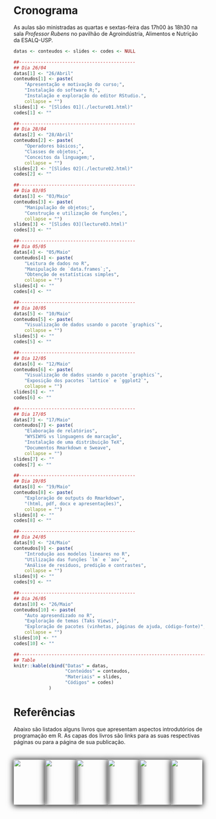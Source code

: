 # Cronograma #

As aulas são ministradas as quartas e sextas-feira das 17h00 às 18h30 na
sala _Professor Rubens_ no pavilhão de Agroindústria, Alimentos e
Nutrição da ESALQ-USP.

```r

datas <- conteudos <- slides <- codes <- NULL

##-------------------------------------------
## Dia 26/04
datas[1] <- "26/Abril"
conteudos[1] <- paste(
    "Apresentação e motivação do curso;",
    "Instalação do software R;",
    "Instalação e exploração do editor RStudio.",
    collapse = "")
slides[1] <- "[Slides 01](./lecture01.html)"
codes[1] <- ""

##-------------------------------------------
## Dia 28/04
datas[2] <- "28/Abril"
conteudos[2] <- paste(
    "Operadores básicos;",
    "Classes de objetos;",
    "Conceitos da linguagem;",
    collapse = "")
slides[2] <- "[Slides 02](./lecture02.html)"
codes[2] <- ""

##-------------------------------------------
## Dia 03/05
datas[3] <- "03/Maio"
conteudos[3] <- paste(
    "Manipulação de objetos;",
    "Construção e utilização de funções;",
    collapse = "")
slides[3] <- "[Slides 03](lecture03.html)"
codes[3] <- ""

##-------------------------------------------
## Dia 05/05
datas[4] <- "05/Maio"
conteudos[4] <- paste(
    "Leitura de dados no R",
    "Manipulação de `data.frames`;",
    "Obtenção de estatísticas simples",
    collapse = "")
slides[4] <- ""
codes[4] <- ""

##-------------------------------------------
## Dia 10/05
datas[5] <- "10/Maio"
conteudos[5] <- paste(
    "Visualização de dados usando o pacote `graphics`",
    collapse = "")
slides[5] <- ""
codes[5] <- ""

##-------------------------------------------
## Dia 12/05
datas[6] <- "12/Maio"
conteudos[6] <- paste(
    "Visualização de dados usando o pacote `graphics`",
    "Exposição dos pacotes `lattice` e `ggplot2`",
    collapse = "")
slides[6] <- ""
codes[6] <- ""

##-------------------------------------------
## Dia 17/05
datas[7] <- "17/Maio"
conteudos[7] <- paste(
    "Elaboração de relatórios",
    "WYSIWYG vs linguagens de marcação",
    "Instalação de uma distribuição TeX",
    "Documentos Rmarkdown e Sweave",
    collapse = "")
slides[7] <- ""
codes[7] <- ""

##-------------------------------------------
## Dia 19/05
datas[8] <- "19/Maio"
conteudos[8] <- paste(
    "Exploração de outputs do Rmarkdown",
    "(html, pdf, docx e apresentações)",
    collapse = "")
slides[8] <- ""
codes[8] <- ""

##-------------------------------------------
## Dia 24/05
datas[9] <- "24/Maio"
conteudos[9] <- paste(
    "Introdução aos modelos lineares no R",
    "Utilização das funções `lm` e `aov`",
    "Análise de resíduos, predição e contrastes",
    collapse = "")
slides[9] <- ""
codes[9] <- ""

##-------------------------------------------
## Dia 26/05
datas[10] <- "26/Maio"
conteudos[10] <- paste(
    "Auto apresendizado no R",
    "Exploração de temas (Taks Views)",
    "Exploração de pacotes (vinhetas, páginas de ajuda, código-fonte)",
    collapse = "")
slides[10] <- ""
codes[10] <- ""

##----------------------------------------------------------------------
## Table
knitr::kable(cbind("Datas" = datas,
                   "Conteúdos" = conteudos,
                   "Materiais" = slides,
                   "Códigos" = codes)
             )

```

# Referências #

Abaixo são listados alguns livros que apresentam aspectos introdutórios
de programação em R. As capas dos livros são links para as suas
respectivas páginas ou para a página de sua publicação.

<style>
.myref {
    width: 16.5%;
    float: left;
    text-align: center;
    margin-top: 10px;
}
.myref > p > a > img {
    box-shadow: 0px 1px 15px 1px black;
}
</style>

<div class="myref">
  <a href="http://staff.pubhealth.ku.dk/~pd/ISwR.html" target="_blank">
    <img src="./images/refs_dalgaard.jpg" width=120px>
  </a>
</div>

<div class="myref">
  <a href="http://www.springer.com/la/book/9780387759357" target="_blank">
    <img src="./images/refs_chambers.jpg" width=120px>
  </a>
</div>

<div class="myref">
  <a href="https://www.nostarch.com/artofr.htm" target="_blank">
    <img src="./images/refs_matloff.jpg" width=120px>
  </a>
</div>

<div class="myref">
  <a href="http://www.leg.ufpr.br/~paulojus/embrapa/Rembrapa/Rembrapa.pdf" target="_blank">
    <img src="./images/refs_justiniano.jpg" width=120px>
  </a>
</div>

<div class="myref">
  <a href="http://www.lepem.ufc.br/jaa/RparaCS.php" target="_blank">
    <img src="./images/refs_aquino.jpg" width=120px>
  </a>
</div>

<div class="myref">
  <a href="https://www.stat.auckland.ac.nz/~paul/RG2e/" target="_blank">
    <img src="./images/refs_murrell.jpg" width=120px>
  </a>
</div>
